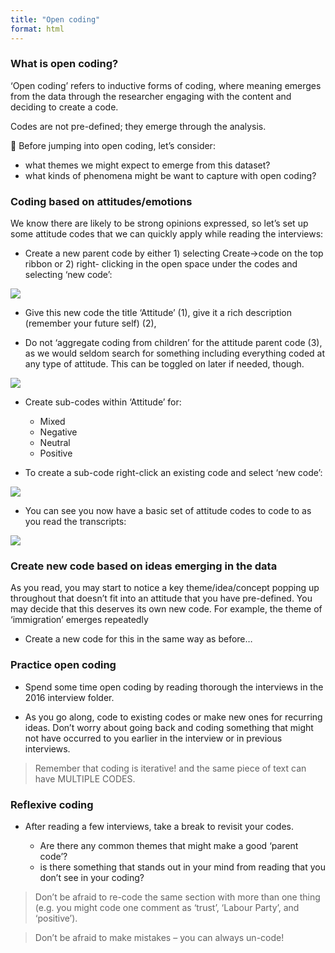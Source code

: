 ```yaml
---
title: "Open coding"
format: html
---
```


### What is open coding? 

'Open coding' refers to inductive forms of coding, where meaning emerges from the data through the researcher engaging with the content and deciding to create a code. 

Codes are not pre-defined; they emerge through the analysis. 

🤔 Before jumping into open coding, let’s consider: 


  + what themes we might expect to emerge from this dataset?  
  + what kinds of phenomena might be want to capture with open coding?

### Coding based on attitudes/emotions 

We know there are likely to be strong opinions expressed, so let’s set up some attitude codes that we can quickly apply while reading the interviews: 

- Create a new parent code by either 1) selecting Create->code on the top ribbon or 2) right- clicking in the open space under the codes and selecting 'new code': 


![](images/New code.png)


- Give this new code the title 'Attitude' (1), give it a rich description (remember your future self) (2), 

- Do not ‘aggregate coding from children’ for the attitude parent code (3), as we would seldom search for something including everything coded at any type of attitude. This can be toggled on later if needed, though. 

![](images/Create attitude code.png)



- Create sub-codes within 'Attitude' for: 

  + Mixed
  + Negative 
  + Neutral 
  + Positive 

- To create a sub-code right-click an existing code and select ‘new code’:  

![](images/create sub folder.png)


- You can see you now have a basic set of attitude codes to code to as you read the transcripts:

![](images/Attitude folder.png)


### Create new code based on ideas emerging in the data 


As you read, you may start to notice a key theme/idea/concept popping up throughout that doesn't fit into an attitude that you have pre-defined. You may decide that this deserves its own new code. For example, the theme of 'immigration' emerges repeatedly

- Create a new code for this in the same way as before... 


### Practice open coding 


- Spend some  time open coding by reading thorough the interviews in the 2016 interview folder. 

- As you go along, code to existing codes or make new ones for recurring ideas. Don’t worry about going back and coding something that might not have occurred to you earlier in the interview or in previous interviews. 

> Remember that coding is iterative! and the same piece of text can have MULTIPLE CODES. 


### Reflexive coding 

- After reading a few interviews, take a break to revisit your codes. 

  + Are there any common themes that might make a good ‘parent code’? 
  + is there something that stands out in your mind from reading that you don’t see in your coding? 
  
> Don’t be afraid to re-code the same section with more than one thing (e.g. you might code one comment as ‘trust’, ‘Labour Party’, and ‘positive’).

> Don’t be afraid to make mistakes – you can always un-code!

